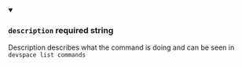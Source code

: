 
<details className="config-field" data-expandable="false" open>
<summary>

### `description` <span class="config-field-required" data-required="false">required</span> <span class="config-field-type">string</span> <span class="config-field-default"></span> <span class="config-field-enum"></span>

Description describes what the command is doing and can be seen in `devspace list commands`

</summary>



</details>
